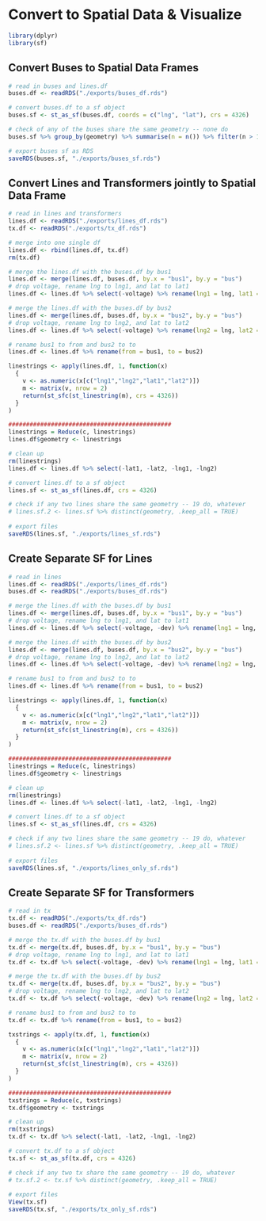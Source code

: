 
# Convert to Spatial Data & Visualize

```r
library(dplyr)
library(sf)
```

## Convert Buses to Spatial Data Frames
```r
# read in buses and lines.df
buses.df <- readRDS("./exports/buses_df.rds")

# convert buses.df to a sf object
buses.sf <- st_as_sf(buses.df, coords = c("lng", "lat"), crs = 4326)

# check of any of the buses share the same geometry -- none do
buses.sf %>% group_by(geometry) %>% summarise(n = n()) %>% filter(n > 1)

# export buses sf as RDS
saveRDS(buses.sf, "./exports/buses_sf.rds")
```

## Convert Lines and Transformers jointly to Spatial Data Frame
```r
# read in lines and transformers
lines.df <- readRDS("./exports/lines_df.rds")
tx.df <- readRDS("./exports/tx_df.rds")

# merge into one single df
lines.df <- rbind(lines.df, tx.df)
rm(tx.df)

# merge the lines.df with the buses.df by bus1
lines.df <- merge(lines.df, buses.df, by.x = "bus1", by.y = "bus")
# drop voltage, rename lng to lng1, and lat to lat1
lines.df <- lines.df %>% select(-voltage) %>% rename(lng1 = lng, lat1 = lat)

# merge the lines.df with the buses.df by bus2
lines.df <- merge(lines.df, buses.df, by.x = "bus2", by.y = "bus")
# drop voltage, rename lng to lng2, and lat to lat2
lines.df <- lines.df %>% select(-voltage) %>% rename(lng2 = lng, lat2 = lat)

# rename bus1 to from and bus2 to to
lines.df <- lines.df %>% rename(from = bus1, to = bus2)

linestrings <- apply(lines.df, 1, function(x) 
  {
    v <- as.numeric(x[c("lng1","lng2","lat1","lat2")])
    m <- matrix(v, nrow = 2)
    return(st_sfc(st_linestring(m), crs = 4326))
  }
)

##############################################
linestrings = Reduce(c, linestrings)
lines.df$geometry <- linestrings

# clean up
rm(linestrings)
lines.df <- lines.df %>% select(-lat1, -lat2, -lng1, -lng2)

# convert lines.df to a sf object
lines.sf <- st_as_sf(lines.df, crs = 4326)

# check if any two lines share the same geometry -- 19 do, whatever
# lines.sf.2 <- lines.sf %>% distinct(geometry, .keep_all = TRUE)
 
# export files
saveRDS(lines.sf, "./exports/lines_sf.rds")
```

## Create Separate SF for Lines
```r
# read in lines
lines.df <- readRDS("./exports/lines_df.rds")
buses.df <- readRDS("./exports/buses_df.rds")

# merge the lines.df with the buses.df by bus1
lines.df <- merge(lines.df, buses.df, by.x = "bus1", by.y = "bus")
# drop voltage, rename lng to lng1, and lat to lat1
lines.df <- lines.df %>% select(-voltage, -dev) %>% rename(lng1 = lng, lat1 = lat)

# merge the lines.df with the buses.df by bus2
lines.df <- merge(lines.df, buses.df, by.x = "bus2", by.y = "bus")
# drop voltage, rename lng to lng2, and lat to lat2
lines.df <- lines.df %>% select(-voltage, -dev) %>% rename(lng2 = lng, lat2 = lat)

# rename bus1 to from and bus2 to to
lines.df <- lines.df %>% rename(from = bus1, to = bus2)

linestrings <- apply(lines.df, 1, function(x) 
  {
    v <- as.numeric(x[c("lng1","lng2","lat1","lat2")])
    m <- matrix(v, nrow = 2)
    return(st_sfc(st_linestring(m), crs = 4326))
  }
)

##############################################
linestrings = Reduce(c, linestrings)
lines.df$geometry <- linestrings

# clean up
rm(linestrings)
lines.df <- lines.df %>% select(-lat1, -lat2, -lng1, -lng2)

# convert lines.df to a sf object
lines.sf <- st_as_sf(lines.df, crs = 4326)

# check if any two lines share the same geometry -- 19 do, whatever
# lines.sf.2 <- lines.sf %>% distinct(geometry, .keep_all = TRUE)
 
# export files
saveRDS(lines.sf, "./exports/lines_only_sf.rds")
```


## Create Separate SF for Transformers
```r
# read in tx
tx.df <- readRDS("./exports/tx_df.rds")
buses.df <- readRDS("./exports/buses_df.rds")

# merge the tx.df with the buses.df by bus1
tx.df <- merge(tx.df, buses.df, by.x = "bus1", by.y = "bus")
# drop voltage, rename lng to lng1, and lat to lat1
tx.df <- tx.df %>% select(-voltage, -dev) %>% rename(lng1 = lng, lat1 = lat)

# merge the tx.df with the buses.df by bus2
tx.df <- merge(tx.df, buses.df, by.x = "bus2", by.y = "bus")
# drop voltage, rename lng to lng2, and lat to lat2
tx.df <- tx.df %>% select(-voltage, -dev) %>% rename(lng2 = lng, lat2 = lat)

# rename bus1 to from and bus2 to to
tx.df <- tx.df %>% rename(from = bus1, to = bus2)

txstrings <- apply(tx.df, 1, function(x) 
  {
    v <- as.numeric(x[c("lng1","lng2","lat1","lat2")])
    m <- matrix(v, nrow = 2)
    return(st_sfc(st_linestring(m), crs = 4326))
  }
)

##############################################
txstrings = Reduce(c, txstrings)
tx.df$geometry <- txstrings

# clean up
rm(txstrings)
tx.df <- tx.df %>% select(-lat1, -lat2, -lng1, -lng2)

# convert tx.df to a sf object
tx.sf <- st_as_sf(tx.df, crs = 4326)

# check if any two tx share the same geometry -- 19 do, whatever
# tx.sf.2 <- tx.sf %>% distinct(geometry, .keep_all = TRUE)
 
# export files
View(tx.sf)
saveRDS(tx.sf, "./exports/tx_only_sf.rds")
```
